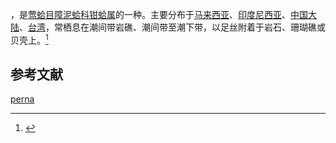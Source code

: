 {{noteTA
|T=zh-cn:细肋钳蛤; zh-tw:花紋障泥蛤;
|1=zh-cn:细肋钳蛤; zh-tw:花紋障泥蛤;
}}
{{Speciesbox
| name = 细肋钳蛤
| image = 
| image_width = 
| genus = Isognomon
| species = perna
| authority = (Linnaeus, 1758)
}}
{{地区用词4|start=学名：''{{lang|la|Isognomon perna}}''|cn=细肋钳蛤|tw=花紋障泥蛤|as=称}}，是[[莺蛤目|莺蛤目]][[障泥蛤科|障泥蛤科]][[钳蛤属|钳蛤属]]的一种。主要分布于[[马来西亚|马来西亚]]、[[印度尼西亚|印度尼西亚]]、[[中国大陆|中国大陆]]、[[台湾|台湾]]，常栖息在潮间带岩礁、潮间带至潮下带，以足丝附着于岩石、珊瑚礁或贝壳上。<ref>{{cite web|url=http://shell.sinica.edu.tw/chinese/shellbase_detail.php?science_no=2274|title=国际贝库：细肋钳蛤|publisher=台湾贝类资料库|accessdate=2009-08-11|archive-date=2016-03-04|archive-url=https://web.archive.org/web/20160304105333/http://shell.sinica.edu.tw/chinese/shellbase_detail.php?science_no=2274|dead-url=no}}</ref>

== 参考文献 ==
{{reflist|2}}
{{Taxonbar|from=Q13370999}}

[[Category:钳蛤属|perna]]